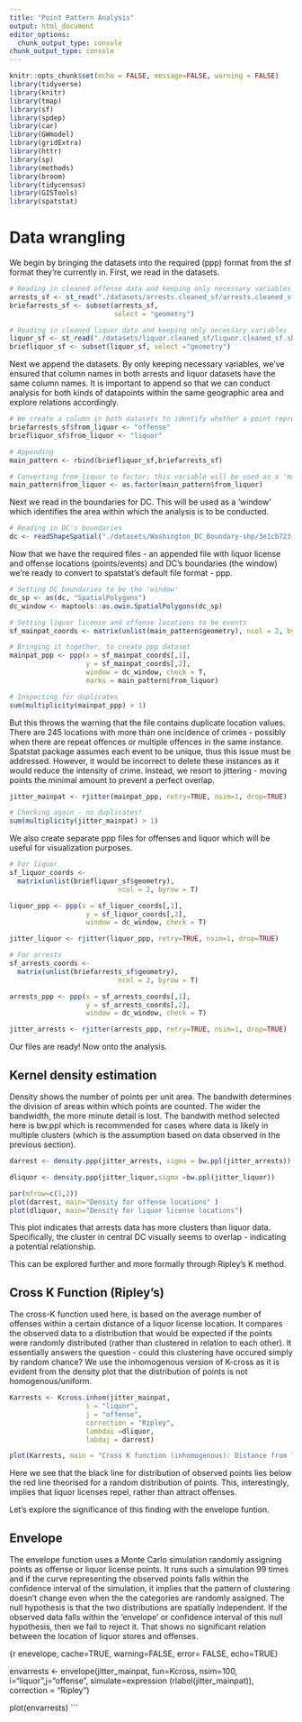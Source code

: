 ```yaml
---
title: "Point Pattern Analysis"
output: html_document
editor_options: 
  chunk_output_type: console
chunk_output_type: console
---
```


```r
knitr::opts_chunk$set(echo = FALSE, message=FALSE, warning = FALSE)
library(tidyverse)
library(knitr) 
library(tmap)
library(sf)
library(spdep)
library(car)
library(GWmodel)
library(gridExtra)
library(httr)
library(sp)
library(methods)
library(broom)
library(tidycensus)
library(GISTools)
library(spatstat)
```

# Data wrangling

We begin by bringing the datasets into the required (ppp) format from the sf format they're currently in. First, we read in the datasets.

```r

# Reading in cleaned offense data and keeping only necessary variables
arrests_sf <- st_read("./datasets/arrests.cleaned_sf/arrests.cleaned_sf.shp")
briefarrests_sf <- subset(arrests_sf, 
                          select = "geometry")

# Reading in cleaned liquor data and keeping only necessary variables
liquor_sf <- st_read("./datasets/liquor.cleaned_sf/liquor.cleaned_sf.shp")
briefliquor_sf <- subset(liquor_sf, select ="geometry")
```

Next we append the datasets. By only keeping necessary variables, we've ensured that column names in both arrests and liquor datasets have the same column names. It is important to append so that we can conduct analysis for both kinds of datapoints within the same geographic area and explore relations accordingly. 

```r

# We create a column in both datasets to identify whether a point represents a liquor license location or an offense location after appending
briefarrests_sf$from_liquor <- "offense"
briefliquor_sf$from_liquor <- "liquor"

# Appending
main_pattern <- rbind(briefliquor_sf,briefarrests_sf)

# Converting from_liquor to factor; this variable will be used as a 'mark' - an attribute associated with a point/event - which must be in a factor format
main_pattern$from_liquor <- as.factor(main_pattern$from_liquor) 
```

Next we read in the boundaries for DC. This will be used as a 'window' which identifies the area within which the analysis is to be conducted. 

```r
# Reading in DC's boundaries
dc <- readShapeSpatial("./datasets/Washington_DC_Boundary-shp/3e1cb723-752b-4300-a022-f1a1f3667e47202043-1-1re4u28.ia88k.shp")
```

Now that we have the required files - an appended file with liquor license and offense locations (points/events) and DC's boundaries (the window) we're ready to convert to spatstat's default file format - ppp.

```r

# Setting DC boundaries to be the 'window'
dc_sp <- as(dc, "SpatialPolygons")
dc_window <- maptools::as.owin.SpatialPolygons(dc_sp)

# Setting liquor license and offense locations to be events
sf_mainpat_coords <- matrix(unlist(main_pattern$geometry), ncol = 2, byrow = T)

# Bringing it together, to create ppp dataset
mainpat_ppp <- ppp(x = sf_mainpat_coords[,1], 
                   y = sf_mainpat_coords[,2],
                   window = dc_window, check = T,
                   marks = main_pattern$from_liquor)

# Inspecting for duplicates
sum(multiplicity(mainpat_ppp) > 1)

```

But this throws the warning that the file contains duplicate location values. There are 245 locations with more than one incidence of crimes - possibly when there are repeat offences or multiple offences in the same instance. Spatstat package assumes each event to be unique, thus this issue must be addressed. However, it would be incorrect to delete these instances as it would reduce the intensity of crime. Instead, we resort to jittering - moving points the minimal amount to prevent a perfect overlap. 

```r

jitter_mainpat <- rjitter(mainpat_ppp, retry=TRUE, nsim=1, drop=TRUE)

# Checking again - no duplicates!
sum(multiplicity(jitter_mainpat) > 1)

```

We also create separate ppp files for offenses and liquor which will be useful for visualization purposes.

```r
# For liquor
sf_liquor_coords <-
  matrix(unlist(briefliquor_sf$geometry), 
                           ncol = 2, byrow = T)

liquor_ppp <- ppp(x = sf_liquor_coords[,1], 
                   y = sf_liquor_coords[,2],
                   window = dc_window, check = T)

jitter_liquor <- rjitter(liquor_ppp, retry=TRUE, nsim=1, drop=TRUE)

# For arrests
sf_arrests_coords <-
  matrix(unlist(briefarrests_sf$geometry), 
                           ncol = 2, byrow = T)

arrests_ppp <- ppp(x = sf_arrests_coords[,1], 
                   y = sf_arrests_coords[,2],
                   window = dc_window, check = T)

jitter_arrests <- rjitter(arrests_ppp, retry=TRUE, nsim=1, drop=TRUE)
```

Our files are ready! Now onto the analysis. 

## Kernel density estimation

Density shows the number of points per unit area. The bandwith determines the division of areas within which points are counted. The wider the bandwidth, the more minute detail is lost. The bandwith method selected here is bw.ppl which is recommended for cases where data is likely in multiple clusters (which is the assumption based on data observed in the previous section).

```r
darrest <- density.ppp(jitter_arrests, sigma = bw.ppl(jitter_arrests))

dliquor <- density.ppp(jitter_liquor,sigma =bw.ppl(jitter_liquor))

par(mfrow=c(1,2))
plot(darrest, main="Density for offense locations" )
plot(dliquor, main="Density for liquor license locations")

```

This plot indicates that arrests data has more clusters than liquor data. Specifically, the cluster in central DC visually seems to overlap - indicating a potential relationship. 

This can be explored further and more formally through Ripley's K method. 

## Cross K Function (Ripley's)

The cross-K function used here, is based on the average number of offenses within a certain distance of a liquor license location. It compares the observed data to a distribution that would be expected if the points were randomly distributed (rather than clustered in relation to each other). It essentially answers the question - could this clustering have occured simply by random chance? We use the inhomogenous version of K-cross as it is evident from the density plot that the distribution of points is not homogenous/uniform. 

```r

Karrests <- Kcross.inhom(jitter_mainpat, 
                   i = "liquor",
                   j = "offense",
                   correction = "Ripley",
                   lambdai =dliquor, 
                   labdaj = darrest)

plot(Karrests, main = "Cross K function (inhomogenous): Distance from liquor license to offenses")
```

Here we see that the black line for distribution of observed points lies below the red line theorised for a random distribution of points. This, interestingly, implies that liquor licenses repel, rather than attract offenses. 

Let's explore the significance of this finding with the envelope funtion.

## Envelope

The envelope function uses a Monte Carlo simulation randomly assigning points as offense or liquor license points. It runs such a simulation 99 times and if the curve representing the observed points falls within the confidence interval of the simulation, it implies that the pattern of clustering doesn't change even when the the categories are randomly assigned. The null hypothesis is that the two distributions are spatially independent. If the observed data falls within the 'envelope' or confidence interval of this null hypothesis, then we fail to reject it. That shows no significant relation between the location of liquor stores and offenses. 

{r enevelope, cache=TRUE, warning=FALSE, error= FALSE, echo=TRUE} 

envarrests <- envelope(jitter_mainpat, fun=Kcross,
                  nsim=100,
                  i="liquor",j="offense",
                  simulate=expression
                  (rlabel(jitter_mainpat)),
                  correction = "Ripley")

plot(envarrests)
```

